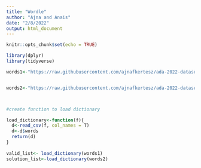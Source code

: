 ```yaml
---
title: "Wordle"
author: "Ajna and Anais"
date: "2/8/2022"
output: html_document
---
```


```r
knitr::opts_chunk$set(echo = TRUE)
```



```r
library(dplyr)
library(tidyverse)

words1<-"https://raw.githubusercontent.com/ajnafkertesz/ada-2022-datasets/main/collins-scrabble-words-2019.txt"


words2<-"https://raw.githubusercontent.com/ajnafkertesz/ada-2022-datasets/main/google-10000-english-usa-no-swears.txt"



#create function to load dictionary

load_dictionary<-function(f){
  d<-read_csv(f, col_names = T)
  d<-d$words
  return(d)
}
  
valid_list<- load_dictionary(words1)
solution_list<-load_dictionary(words2)


```
